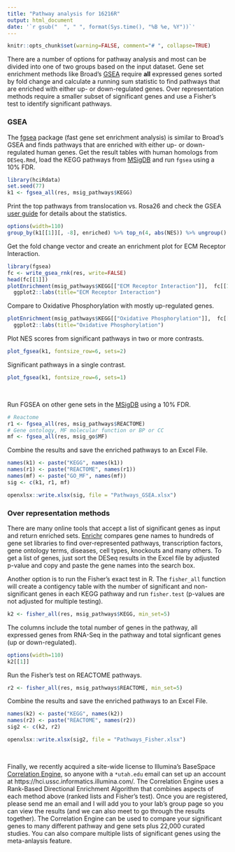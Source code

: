 ```yaml
---
title: "Pathway analysis for 16216R"
output: html_document
date: '`r gsub("  ", " ", format(Sys.time(), "%B %e, %Y"))`'
---
```



```r
knitr::opts_chunk$set(warning=FALSE, comment="# ", collapse=TRUE)
```


There are a number of options for pathway analysis and most can be divided into
one of two groups based on the input dataset.  Gene set enrichment methods like
Broad's [GSEA] require **all** expressed genes sorted by fold change and
calculate a running sum statistic to find pathways that are enriched with
either up- or down-regulated genes.  Over representation methods require a
smaller subset of significant genes and use a Fisher's test to identify significant pathways.


### GSEA

The [fgsea] package (fast gene set enrichment analysis) is similar to Broad's
GSEA and finds pathways that are enriched with either up- or down-regulated
human genes.  Get the result tables with human homologs from `DESeq.Rmd`,
load the KEGG pathways from [MSigDB] and  run `fgsea` using a 10% FDR.


```r
library(hciRdata)
set.seed(77)
k1 <- fgsea_all(res, msig_pathways$KEGG)
```

Print the top pathways from translocation vs. Rosa26 and check the GSEA [user guide] for details about the statistics.

```r
options(width=110)
group_by(k1[[1]][, -8], enriched) %>% top_n(4, abs(NES)) %>% ungroup()
```



Get the fold change vector and create an enrichment plot for ECM Receptor Interaction.

```r
library(fgsea)
fc <- write_gsea_rnk(res, write=FALSE)
head(fc[[1]])
plotEnrichment(msig_pathways$KEGG[["ECM Receptor Interaction"]],  fc[[1]]) +
  ggplot2::labs(title="ECM Receptor Interaction")
```

Compare to Oxidative Phosphorylation with mostly up-regulated genes.

```r
plotEnrichment(msig_pathways$KEGG[["Oxidative Phosphorylation"]],  fc[[1]]) +
  ggplot2::labs(title="Oxidative Phosphorylation")
```


Plot NES scores from significant pathways in two or more contrasts.

```r
plot_fgsea(k1, fontsize_row=6, sets=2)
```

Significant pathways in a single contrast.

```r
plot_fgsea(k1, fontsize_row=6, sets=1)
```

<br>

Run FGSEA on other gene sets in the [MSigDB] using a 10% FDR.

```r
# Reactome
r1 <- fgsea_all(res, msig_pathways$REACTOME)
# Gene ontology, MF molecular function or BP or CC
mf <- fgsea_all(res, msig_go$MF)
```


Combine the results and save the enriched pathways to an Excel File.

```r
names(k1) <- paste("KEGG", names(k1))
names(r1) <- paste("REACTOME", names(r1))
names(mf) <- paste("GO_MF", names(mf))
sig <- c(k1, r1, mf)
```

```r
openxlsx::write.xlsx(sig, file = "Pathways_GSEA.xlsx")
```


### Over representation methods


There are many online tools that accept a list of significant genes as
input and return enriched sets. [Enrichr] compares gene names to hundreds of gene
set libraries to find over-represented pathways, transcription factors, gene
ontology terms, diseases, cell types, knockouts and many others.  To get a list
of genes, just sort the DESeq results in the Excel file by adjusted p-value and
copy and paste the gene names into the search box.

Another option is to run the Fisher's exact test in R.  The `fisher_all`  function
will  create a contigency table with the number of significant and non-significant genes
in each KEGG pathway and run `fisher.test` (p-values are not adjusted for multiple testing).


```r
k2 <- fisher_all(res, msig_pathways$KEGG, min_set=5)
```


The columns include the total number of genes in the pathway, all expressed genes from RNA-Seq
in the pathway and total signficant genes (up or down-regulated).

```r
options(width=110)
k2[[1]]
```


Run the Fisher's test on REACTOME pathways.


```r
r2 <- fisher_all(res, msig_pathways$REACTOME, min_set=5)
```


Combine the results and save the enriched pathways to an Excel File.

```r
names(k2) <- paste("KEGG", names(k2))
names(r2) <- paste("REACTOME", names(r2))
sig2 <- c(k2, r2)
```

```r
openxlsx::write.xlsx(sig2, file = "Pathways_Fisher.xlsx")
```


<br>

 Finally, we recently acquired a site-wide license to Illumina's BaseSpace
[Correlation Engine], so anyone with a `*utah.edu` email can set up an account
at https://hci.ussc.informatics.illumina.com/.  The Correlation Engine uses a
Rank-Based Directional  Enrichment Algorithm that combines aspects of each
method above (ranked lists and Fisher's test). Once you are registered, please
send me an email and I will add you to your lab's group page so you can view
the results (and we can also meet to go through the results together).  The
Correlation Engine can be used to compare  your significant genes to  many
different pathway and gene sets plus 22,000 curated studies.   You can also
compare multiple lists of significant genes using the meta-anlaysis feature.




<br>

[Correlation Engine]: https://hci.ussc.informatics.illumina.com/
[Enrichr]: http://amp.pharm.mssm.edu/Enrichr/
[user guide]: http://software.broadinstitute.org/gsea/doc/GSEAUserGuideFrame.html
[GSEA]: http://software.broadinstitute.org/gsea/index.jsp
[fgsea]: https://bioconductor.org/packages/release/bioc/html/fgsea.html
[MSigDB]: http://software.broadinstitute.org/gsea/msigdb/collections.jsp
